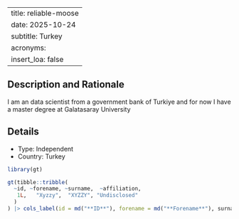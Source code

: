 
---
title: reliable-moose
date: 2025-10-24
subtitle: Turkey
acronyms:
  insert_loa: false
---

## Description and Rationale

I am an data scientist from a government bank of Turkiye and for now I have a master degree at Galatasaray University

## Details

* Type: Independent
* Country: Turkey

```r
library(gt)

gt(tibble::tribble(
  ~id, ~forename, ~surname,  ~affiliation,
   1L,   "Xyzzy",  "XYZZY", "Undisclosed"
  )
) |> cols_label(id = md("**ID**"), forename = md("**Forename**"), surname ~ md("**Surname**"), affiliation ~ md("**Affiliation**"))
```
